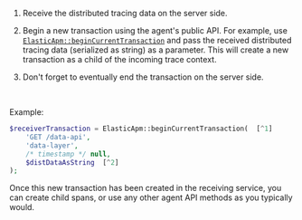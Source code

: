 
1. Receive the distributed tracing data on the server side.

1. Begin a new transaction using the agent's public API. For example, use [`ElasticApm::beginCurrentTransaction`](((apm-php-ref))/public-api.html#api-elasticapm-class-begin-current-transaction)
    and pass the received distributed tracing data (serialized as string) as a parameter.
    This will create a new transaction as a child of the incoming trace context.

1. Don't forget to eventually end the transaction on the server side.

<br />

Example:

```php
$receiverTransaction = ElasticApm::beginCurrentTransaction(  [^1]
    'GET /data-api',
    'data-layer',
    /* timestamp */ null,
    $distDataAsString  [^2]
);
```
[^1]: Start a new transaction
[^2]: Pass in the received distributed tracing data (serialized as string)

Once this new transaction has been created in the receiving service,
you can create child spans, or use any other agent API methods as you typically would.
